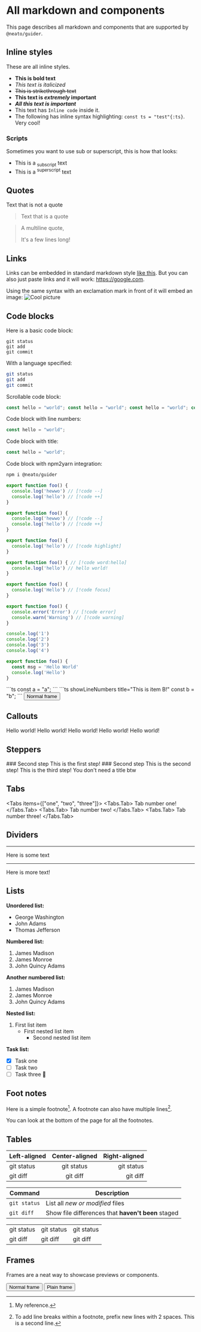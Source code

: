 
# All markdown and components

This page describes all markdown and components that are supported by `@neato/guider`.

## Inline styles
These are all inline styles.

- **This is bold text**
- _This text is italicized_
- ~~This is strikethrough text~~
- **This text is _extremely_ important**
- ***All this text is important***
- This text has `Inline code` inside it.
- The following has inline syntax highlighting:  `const ts = "test"{:ts}`. Very cool!

### Scripts
Sometimes you want to use sub or superscript, this is how that looks:
- This is a <sub>subscript</sub> text
- This is a <sup>superscript</sup> text

## Quotes

Text that is not a quote

> Text that is a quote

> A multiline quote,
>
> It's a few lines long!

## Links

Links can be embedded in standard markdown style [like this](https://google.com).
But you can also just paste links and it will work: https://google.com.

Using the same syntax with an exclamation mark in front of it will embed an image:
![Cool picture](https://picsum.photos/seed/near/600/300/?blur=10)

## Code blocks

Here is a basic code block:
```
git status
git add
git commit
```

With a language specified:
```sh
git status
git add
git commit
```

Scrollable code block:
```ts
const hello = "world"; const hello = "world"; const hello = "world"; const hello = "world"; const hello = "world"; const hello = "world";
```

Code block with line numbers:
```ts showLineNumbers
const hello = "world";
```

Code block with title:
```ts title="test"
const hello = "world";
```

Code block with npm2yarn integration:
```sh npm2yarn
npm i @neato/guider
```

```ts title="Code block with difference view"
export function foo() {
  console.log('hewwo') // [!code --]
  console.log('hello') // [!code ++]
}
```

```ts title="Code block with difference view and lines" showLineNumbers
export function foo() {
  console.log('hewwo') // [!code --]
  console.log('hello') // [!code ++]
}
```

```ts title="Code block with line highlight"
export function foo() {
  console.log('hello') // [!code highlight]
}
```

```ts title="Code block with word highlight"
export function foo() { // [!code word:hello]
  console.log('hello') // hello world!
}
```

```ts title="Code block with a focus"
export function foo() {
  console.log('Hello') // [!code focus]
}
```

```ts title="Code block with notations"
export function foo() {
  console.error('Error') // [!code error]
  console.warn('Warning') // [!code warning]
}
```

```ts {1,3-4} title="Code block with meta line highlight"
console.log('1')
console.log('2')
console.log('3')
console.log('4')
```

```ts /Hello/ title="Code block with meta word highlight"
export function foo() {
  const msg = 'Hello World'
  console.log('Hello')
}
```

<CodeGroup>
  <CodeGroup.Code title="Item A">
    ```ts
    const a = "a";
    ```
  </CodeGroup.Code>
  <CodeGroup.Code title="Item B">
    ```ts showLineNumbers title="This is item B!"
    const b = "b";
    ```
  </CodeGroup.Code>
  <CodeGroup.Code title="Item C">
    <Frame>
      <Button>Normal frame</Button>
    </Frame>
  </CodeGroup.Code>
</CodeGroup>

## Callouts

<Tip>
  Hello world!
</Tip>
<Caution>
  Hello world!
</Caution>
<Important>
  Hello world!
</Important>
<Note>
  Hello world!
</Note>
<Warning>
  Hello world!
</Warning>

## Steppers

<Steps>
  <Steps.Step>
    ### Second step
    This is the first step!
  </Steps.Step>
  <Steps.Step>
    ### Second step
    This is the second step!
  </Steps.Step>
  <Steps.Step>
    This is the third step!
    You don't need a title btw
  </Steps.Step>
</Steps>

## Tabs
<Tabs items={["one", "two", "three"]}>
  <Tabs.Tab>
    Tab number one!
  </Tabs.Tab>
  <Tabs.Tab>
    Tab number two!
  </Tabs.Tab>
  <Tabs.Tab>
    Tab number three!
  </Tabs.Tab>
</Tabs>

## Dividers
---


Here is some text

---

Here is more text!

## Lists

**Unordered list:**
- George Washington
- John Adams
- Thomas Jefferson

**Numbered list:**
1. James Madison
2. James Monroe
3. John Quincy Adams

**Another numbered list:**
1. James Madison
1. James Monroe
1. John Quincy Adams

**Nested list:**
1. First list item
   - First nested list item
     - Second nested list item

**Task list:**
- [x] Task one
- [ ] Task two
- [ ] Task three :tada:

## Foot notes
Here is a simple footnote[^1].
A footnote can also have multiple lines[^2].

[^1]: My reference.
[^2]: To add line breaks within a footnote, prefix new lines with 2 spaces.
  This is a second line.

You can look at the bottom of the page for all the footnotes.

## Tables
| Left-aligned | Center-aligned | Right-aligned |
| :---         |     :---:      |          ---: |
| git status   | git status     | git status    |
| git diff     | git diff       | git diff      |

| Command | Description |
| --- | --- |
| `git status` | List all *new or modified* files |
| `git diff` | Show file differences that **haven't been** staged |

|     |     |     |
| --- | --- | --- |
| git status   | git status     | git status    |
| git diff     | git diff       | git diff      |

## Frames
Frames are a neat way to showcase previews or components.

<Frame>
  <Button>Normal frame</Button>
</Frame>

<Frame plain>
  <Button>Plain frame</Button>
</Frame>
